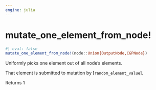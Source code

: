 ```yaml
---
engine: julia
---
```


# mutate_one_element_from_node! {#sec-doc}
    

::: {.callout-note appearance="simple" title="docblock" collapse=false}    


```julia
#| eval: false
mutate_one_element_from_node!(node::Union{OutputNode,CGPNode})

```

Uniformly picks one element out of all node's elements. 
 
That element is submitted to mutation by [`random_element_value`].
 
Returns 1
 


:::
    

